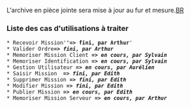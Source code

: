 L'archive en pièce jointe sera mise à jour au fur et mesure.[[BR]]
===Liste des cas d'utilisations à traiter===

 * Recevoir Mission'''''=> fini, par Arthur''''
 * Valider Ordre'''''=> fini, par Arthur'''''
 * Memoriser Mission Client '''''=> en cours, par Sylvain'''''
 * Memoriser Identification '''''=> en cours, par Sylvain'''''
 * Gestion Utilisateur '''''=> en cours, par Aurélien'''''
 * Saisir Mission  '''''=> fini, par Edith'''''
 * Supprimer Mission '''''=> fini, par Edith'''''
 * Modifier Mission '''''=> fini, par Edith'''''
 * Publier Mission '''''=> en cours, par Edith'''''
 * Memoriser Mission Serveur '''''=> en cours, par Arthur'''''
